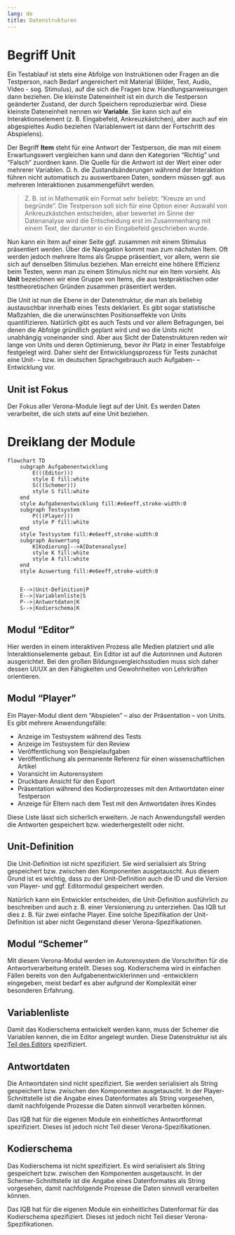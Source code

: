```yaml
---
lang: de
title: Datenstrukturen
---
```


# Begriff Unit

Ein Testablauf ist stets eine Abfolge von Instruktionen oder Fragen an die Testperson, nach Bedarf angereichert mit Material (Bilder, Text, Audio, Video - sog. Stimulus), auf die sich die Fragen bzw. Handlungsanweisungen dann beziehen. Die kleinste Dateneinheit ist ein durch die Testperson geänderter Zustand, der durch Speichern reproduzierbar wird. Diese kleinste Dateneinheit nennen wir **Variable**. Sie kann sich auf ein Interaktionselement (z. B. Eingabefeld, Ankreuzkästchen), aber auch auf ein abgespieltes Audio beziehen (Variablenwert ist dann der Fortschritt des Abspielens).

Der Begriff **Item** steht für eine Antwort der Testperson, die man mit einem Erwartungswert vergleichen kann und dann den Kategorien "Richtig" und "Falsch" zuordnen kann. Die Quelle für die Antwort ist der Wert einer oder mehrerer Variablen. D. h. die Zustandsänderungen während der Interaktion führen nicht automatisch zu auswertbaren Daten, sondern müssen ggf. aus mehreren Interaktionen zusammengeführt werden.

> Z. B. ist in Mathematik ein Format sehr beliebt: "Kreuze an und begründe". Die Testperson soll sich für eine Option einer Auswahl von Ankreuzkästchen entscheiden, aber bewertet im Sinne der Datenanalyse wird die Entscheidung erst im Zusammenhang mit einem Text, der darunter in ein Eingabefeld geschrieben wurde.

Nun kann ein Item auf einer Seite ggf. zusammen mit einem Stimulus präsentiert werden. Über die Navigation kommt man zum nächsten Item. Oft werden jedoch mehrere Items als Gruppe präsentiert, vor allem, wenn sie sich auf denselben Stimulus beziehen. Man erreicht eine höhere Effizienz beim Testen, wenn man zu einem Stimulus nicht nur ein Item vorsieht. Als **Unit** bezeichnen wir eine Gruppe von Items, die aus testpraktischen oder testtheoretischen Gründen zusammen präsentiert werden.

Die Unit ist nun die Ebene in der Datenstruktur, die man als beliebig austauschbar innerhalb eines Tests deklariert. Es gibt sogar statistische Maßzahlen, die die unerwünschten Positionseffekte von Units quantifizieren. Natürlich gibt es auch Tests und vor allem Befragungen, bei denen die Abfolge gründlich geplant wird und wo die Units nicht unabhängig voneinander sind. Aber aus Sicht der Datenstrukturen reden wir lange von Units und deren Optimierung, bevor ihr Platz in einer Testabfolge festgelegt wird. Daher sieht der Entwicklungsprozess für Tests zunächst eine Unit- -- bzw. im deutschen Sprachgebrauch auch Aufgaben- -- Entwicklung vor.

::: {.callout-tip}
## Unit ist Fokus

Der Fokus aller Verona-Module liegt auf der Unit. Es werden Daten verarbeitet, die sich stets auf eine Unit beziehen.
:::

# Dreiklang der Module

```mermaid
flowchart TD
    subgraph Aufgabenentwicklung
        E(((Editor)))
        style E fill:white
        S(((Schemer)))
        style S fill:white
    end
    style Aufgabenentwicklung fill:#e6eeff,stroke-width:0
    subgraph Testsystem
        P(((Player)))
        style P fill:white
    end
    style Testsystem fill:#e6eeff,stroke-width:0
    subgraph Auswertung
        K[Kodierung]-->A[Datenanalyse]
        style K fill:white
        style A fill:white
    end
    style Auswertung fill:#e6eeff,stroke-width:0


    E-->|Unit-Definition|P
    E-->|Variablenliste|S
    P-->|Antwortdaten|K
    S-->|Kodierschema|K
```

## Modul "Editor"

Hier werden in einem interaktiven Prozess alle Medien platziert und alle Interaktionselemente gebaut. Ein Editor ist auf die Autorinnen und Autoren ausgerichtet. Bei den großen Bildungsvergleichsstudien muss sich daher dessen UI/UX an den Fähigkeiten und Gewohnheiten von Lehrkräften orientieren.

## Modul "Player"

Ein Player-Modul dient dem "Abspielen" -- also der Präsentation -- von Units. Es gibt mehrere Anwendungsfälle:

* Anzeige im Testsystem während des Tests
* Anzeige im Testsystem für den Review
* Veröffentlichung von Beispielaufgaben
* Veröffentlichung als permanente Referenz für einen wissenschaftlichen Artikel
* Voransicht im Autorensystem
* Druckbare Ansicht für den Export
* Präsentation während des Kodierprozesses mit den Antwortdaten einer Testperson
* Anzeige für Eltern nach dem Test mit den Antwortdaten ihres Kindes

Diese Liste lässt sich sicherlich erweitern. Je nach Anwendungsfall werden die Antworten gespeichert bzw. wiederhergestellt oder nicht.

## Unit-Definition

Die Unit-Definition ist nicht spezifiziert. Sie wird serialisiert als String gespeichert bzw. zwischen den Komponenten ausgetauscht. Aus diesem Grund ist es wichtig, dass zu der Unit-Definition auch die ID und die Version von Player- und ggf. Editormodul gespeichert werden.

Natürlich kann ein Entwickler entscheiden, die Unit-Definition ausführlich zu beschreiben und auch z. B. einer Versionierung zu unterziehen. Das IQB tut dies z. B. für zwei einfache Player. Eine solche Spezifikation der Unit-Definition ist aber nicht Gegenstand dieser Verona-Spezifikationen.

## Modul "Schemer"

Mit diesem Verona-Modul werden im Autorensystem die Vorschriften für die Antwortverarbeitung erstellt. Dieses sog. Kodierschema wird in einfachen Fällen bereits von den Aufgabenentwicklerinnen und -entwicklern eingegeben, meist bedarf es aber aufgrund der Komplexität einer besonderen Erfahrung.

## Variablenliste

Damit das Kodierschema entwickelt werden kann, muss der Schemer die Variablen kennen, die im Editor angelegt wurden. Diese Datenstruktur ist als [Teil des Editors](https://verona-interfaces.github.io/editor/#schema-VariableList) spezifiziert.

## Antwortdaten

Die Antwortdaten sind nicht spezifiziert. Sie werden serialisiert als String gespeichert bzw. zwischen den Komponenten ausgetauscht. In der Player-Schnittstelle ist die Angabe eines Datenformates als String vorgesehen, damit nachfolgende Prozesse die Daten sinnvoll verarbeiten können.

Das IQB hat für die eigenen Module ein einheitliches Antwortformat spezifiziert. Dieses ist jedoch nicht Teil dieser Verona-Spezifikationen.

## Kodierschema

Das Kodierschema ist nicht spezifiziert. Es wird serialisiert als String gespeichert bzw. zwischen den Komponenten ausgetauscht. In der Schemer-Schnittstelle ist die Angabe eines Datenformates als String vorgesehen, damit nachfolgende Prozesse die Daten sinnvoll verarbeiten können.

Das IQB hat für die eigenen Module ein einheitliches Datenformat für das Kodierschema spezifiziert. Dieses ist jedoch nicht Teil dieser Verona-Spezifikationen.